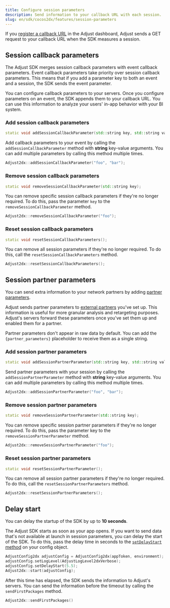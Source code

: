 ```yaml
---
title: Configure session parameters
description: Send information to your callback URL with each session.
slug: en/sdk/cocos2dx/features/session-parameters
---
```


If you [register a callback URL](https://help.adjust.com/en/article/recommended-placeholders-callbacks) in the Adjust dashboard, Adjust sends a GET request to your callback URL when the SDK measures a session.

## Session callback parameters

<Callout type="note">

The Adjust SDK merges session callback parameters with event callback parameters. Event callback parameters take priority over session callback parameters. This means that if you add a parameter key to both an event and a session, the SDK sends the event parameter.

</Callout>

You can configure callback parameters to your servers. Once you configure parameters on an event, the SDK appends them to your callback URL. You can use this information to analyze your users' in-app behavior with your BI system.

### Add session callback parameters

```cpp title="Method signature"
static void addSessionCallbackParameter(std::string key, std::string value);
```

Add callback parameters to your event by calling the `addSessionCallbackParameter` method with **string** key-value arguments. You can add multiple parameters by calling this method multiple times.

```cpp
Adjust2dx::addSessionCallbackParameter("foo", "bar");
```

### Remove session callback parameters

```cpp title="Method signature"
static void removeSessionCallbackParameter(std::string key);
```

You can remove specific session callback parameters if they're no longer required. To do this, pass the parameter `key` to the `removeSessionCallbackParameter` method.

```cpp
Adjust2dx::removeSessionCallbackParameter("foo");
```

### Reset session callback parameters

```cpp title="Method signature"
static void resetSessionCallbackParameters();
```

You can remove all session parameters if they're no longer required. To do this, call the `resetSessionCallbackParameters` method.

```cpp
Adjust2dx::resetSessionCallbackParameters();
```

## Session partner parameters

You can send extra information to your network partners by adding [partner parameters](https://help.adjust.com/en/article/data-sharing-ad-network#map-parameters).

Adjust sends partner parameters to [external partners](https://help.adjust.com/en/article/integrated-partners) you've set up. This information is useful for more granular analysis and retargeting purposes. Adjust's servers forward these parameters once you've set them up and enabled them for a partner.

<Callout type="note">

Partner parameters don't appear in raw data by default. You can add the `{partner_parameters}` placeholder to receive them as a single string.

</Callout>

### Add session partner parameters

```cpp title="Method signature"
static void addSessionPartnerParameter(std::string key, std::string value);
```

Send partner parameters with your session by calling the `addSessionPartnerParameter` method with **string** key-value arguments. You can add multiple parameters by calling this method multiple times.

```cpp
Adjust2dx::addSessionPartnerParameter("foo", "bar");
```

### Remove session partner parameters

```cpp title="Method signature"
static void removeSessionPartnerParameter(std::string key);
```

You can remove specific session partner parameters if they're no longer required. To do this, pass the parameter key to the `removeSessionPartnerParameter` method.

```cpp
Adjust2dx::removeSessionPartnerParameter("foo");
```

### Reset session partner parameters

```cpp title="Method signature"
static void resetSessionPartnerParameter();
```

You can remove all session partner parameters if they're no longer required. To do this, call the `resetSessionPartnerParameters` method.

```cpp
Adjust2dx::resetSessionPartnerParameters();
```

## Delay start

<Callout type="note">

You can delay the startup of the SDK by up to **10 seconds**.

</Callout>

The Adjust SDK starts as soon as your app opens. If you want to send data that's not available at launch in session parameters, you can delay the start of the SDK. To do this, pass the delay time in seconds to the [`setDelayStart` method](/en/sdk/cocos2dx/configuration#delay-the-start-of-the-sdk) on your config object.

```cpp {3}
AdjustConfig2dx adjustConfig = AdjustConfig2dx(appToken, environment);
adjustConfig.setLogLevel(AdjustLogLevel2dxVerbose);
adjustConfig.setDelayStart(5.5);
Adjust2dx::start(adjustConfig);
```

After this time has elapsed, the SDK sends the information to Adjust's servers. You can send the information before the timeout by calling the `sendFirstPackages` method.

```cpp
Adjust2dx::sendFirstPackages()
```
